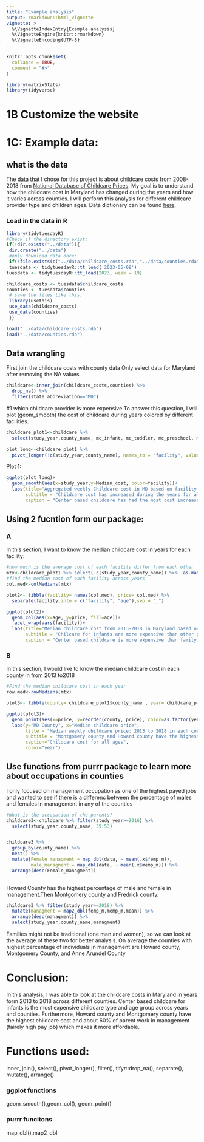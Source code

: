 ```yaml
---
title: "Example analysis"
output: rmarkdown::html_vignette
vignette: >
  %\VignetteIndexEntry{Example analysis}
  %\VignetteEngine{knitr::rmarkdown}
  %\VignetteEncoding{UTF-8}
---
```


```r
knitr::opts_chunk$set(
  collapse = TRUE,
  comment = "#>"
)
```

```r
library(matrixStats)
library(tidyverse)
```

# 1B Customize the website

# 1C: Example data:

## what is the data

The data that I chose for this project is about childcare costs from 2008-2018 from [National Database of Childcare Prices](https://www.dol.gov/agencies/wb/topics/featured-childcare). My goal is to understand how the childcare cost in Maryland has changed during the years and how it varies across counties. I will perform this analysis for different childcare provider type and children ages. Data dictionary can be found [here](https://github.com/rfordatascience/tidytuesday/blob/master/data/2023/2023-05-09/readme.md).

### Load in the data in R

```r
library(tidytuesdayR)
#Check if the directory exist:
if(!dir.exists("../data")){
 dir.create("../data")
 #only download data once:
 if(!file.exists(c("../data/childcare_costs.rda","../data/counties.rda"))){
 tuesdata <- tidytuesdayR::tt_load('2023-05-09')
tuesdata <- tidytuesdayR::tt_load(2023, week = 19)

childcare_costs <- tuesdata$childcare_costs
counties <- tuesdata$counties
 # save the files like this:
 library(usethis)
 use_data(childcare_costs)
 use_data(counties)
 }}
```

```r
load("../data/childcare_costs.rda")
load("../data/counties.rda")
```

## Data wrangling
First join the childcare costs with county data
Only select data for Maryland after removing the NA values

```r
childcare<-inner_join(childcare_costs,counties) %>%
  drop_na() %>% 
  filter(state_abbreviation=="MD")
```


#1 which childcare provider is more expensive
To answer this question, I will plot (geom_smooth) the cost of childcare during years colored by different facilities.

```r
childcare_plot1<-childcare %>% 
  select(study_year,county_name, mc_infant, mc_toddler, mc_preschool, mfcc_infant, mfcc_toddler,mfcc_preschool)
         
plot_long<-childcare_plot1 %>%
  pivot_longer(!c(study_year,county_name), names_to = "facility", values_to = "Median_cost")

```


Plot 1:

```r
ggplot(plot_long)+
  geom_smooth(aes(x=study_year,y=Median_cost, color=facility))+
  labs(title="Aggregated weekly Childcare cost in MD based on facility type: 2013-2018",
       subtitle = "Childcare cost has increased during the years for all facility types\n(mc=center based, mfcc=family childcare)",
       caption = "Center based childcare has had the most cost increase during the years")

```
## Using 2 fucntion form our package:

### A
In this section, I want to know the median childcare cost in years for each facility:

```r
#how much is the average cost of each facility differ from each other 
mtx<-childcare_plot1 %>% select(-c(study_year,county_name)) %>%  as.matrix()
#find the median cost of each facility across years
col.med<-colMedians(mtx)

plot2<- tibble(facility= names(col.med), price= col.med) %>% 
  separate(facility,into = c("facility", "age"),sep = "_") 

ggplot(plot2)+
  geom_col(aes(x=age, y=price, fill=age))+
  facet_wrap(vars(facility))+
  labs(title="Median childcare cost from 2013-2018 in Maryland based on age and facility",
       subtitle = "Chilcare for infants are more expencive than other groups\nboth in mc and mfcc (mc=center based, mfcc=family childcare)",
       caption = "Center based childcare is more expensive than family based childcare")

```

### B
In this section, I would like to know the median childcare cost in each county in from 2013 to2018

```r
#Find the median childcare cost in each year
row.med<-rowMedians(mtx)

plot3<- tibble(county= childcare_plot1$county_name , year= childcare_plot1$study_year, price= row.med)

ggplot(plot3)+
  geom_point(aes(x=price, y=reorder(county, price), color=as.factor(year)))+
  labs(y="MD County", x="Median childcare price",
       title = "Median weekly childcare price: 2013 to 2018 in each county in MD",
       subtitle = "Montgomery county and Howard county have the highest weekly childcare cost",
       caption="Childcare cost for all ages",
       color="year")
```


## Use functions from purrr package to learn more about occupations in counties

I only focused on management occupation as one of the highest payed jobs and wanted to see if there is a differenc between the percentage of males and females in management in any of the counties 



```r
#What is the occupation of the parents?
childcare3<-childcare %>% filter(study_year>=2016) %>% 
  select(study_year,county_name, 39:53) 


childcare3 %>% 
  group_by(county_name) %>% 
  nest() %>% 
  mutate(Female_managment = map_dbl(data, ~ mean(.x$femp_m)),
         male_managment = map_dbl(data, ~ mean(.x$memp_m))) %>%
  arrange(desc(Female_managment))
  
```
Howard County has the highest percentage of male and female in management.Then Montgomery county and Fredrick county.

```r
childcare3 %>% filter(study_year==2018) %>% 
  mutate(managment = map2_dbl(femp_m,memp_m,mean)) %>%
  arrange(desc(managment)) %>% 
  select(study_year,county_name,managment)
```

Families might not be traditional (one man and women), so we can look at the average of these two for better analysis.
On average the counties with highest percentage of individuals in management are Howard county, Montgomery County, and Anne Arundel County

# Conclusion:

In this analysis, I was able to look at the childcare costs in Maryland in years form 2013 to 2018 across different counties. Center based childcare for infants is the most expensive childcare type and age group across years and counties. Furthermore, Howard county and Montgomery county have the highest childcare cost and about 60% of parent work in management (fairely high pay job) which makes it more affordable.



# Functions used:
inner_join(), select(), pivot_longer(), filter(), tifyr::drop_na(), separate(), mutate(), arrange()

### ggplot functions
geom_smooth(),geom_col(), geom_point()

### purrr funcitons
map_dbl(),map2_dbl

